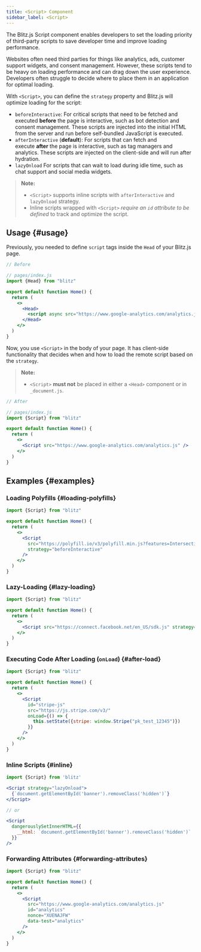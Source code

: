 ```yaml
---
title: <Script> Component
sidebar_label: <Script>
---
```


The Blitz.js Script component enables developers to set the loading
priority of third-party scripts to save developer time and improve loading
performance.

Websites often need third parties for things like analytics, ads, customer
support widgets, and consent management. However, these scripts tend to be
heavy on loading performance and can drag down the user experience.
Developers often struggle to decide where to place them in an application
for optimal loading.

With `<Script>`, you can define the `strategy` property and Blitz.js will
optimize loading for the script:

- `beforeInteractive`: For critical scripts that need to be fetched and
  executed **before** the page is interactive, such as bot detection and
  consent management. These scripts are injected into the initial HTML
  from the server and run before self-bundled JavaScript is executed.
- `afterInteractive` (**default**): For scripts that can fetch and
  execute **after** the page is interactive, such as tag managers and
  analytics. These scripts are injected on the client-side and will run
  after hydration.
- `lazyOnload` For scripts that can wait to load during idle time, such as
  chat support and social media widgets.

> **Note:**
>
> - `<Script>` supports inline scripts with `afterInteractive` and
>   `lazyOnload` strategy.
> - Inline scripts wrapped with `<Script>` _require an `id` attribute to
>   be defined_ to track and optimize the script.

## Usage {#usage}

Previously, you needed to define `script` tags inside the `Head` of your
Blitz.js page.

```jsx
// Before

// pages/index.js
import {Head} from "blitz"

export default function Home() {
  return (
    <>
      <Head>
        <script async src="https://www.google-analytics.com/analytics.js" />
      </Head>
    </>
  )
}
```

Now, you use `<Script>` in the body of your page. It has client-side
functionality that decides when and how to load the remote script based on
the `strategy`.

> **Note:**
>
> - `<Script>` **must not** be placed in either a `<Head>` component or in
>   `_document.js`.

```jsx
// After

// pages/index.js
import {Script} from "blitz"

export default function Home() {
  return (
    <>
      <Script src="https://www.google-analytics.com/analytics.js" />
    </>
  )
}
```

## Examples {#examples}

### Loading Polyfills {#loading-polyfills}

```jsx
import {Script} from "blitz"

export default function Home() {
  return (
    <>
      <Script
        src="https://polyfill.io/v3/polyfill.min.js?features=IntersectionObserverEntry%2CIntersectionObserver"
        strategy="beforeInteractive"
      />
    </>
  )
}
```

### Lazy-Loading {#lazy-loading}

```jsx
import {Script} from "blitz"

export default function Home() {
  return (
    <>
      <Script src="https://connect.facebook.net/en_US/sdk.js" strategy="lazyOnload" />
    </>
  )
}
```

### Executing Code After Loading (`onLoad`) {#after-load}

```jsx
import {Script} from "blitz"

export default function Home() {
  return (
    <>
      <Script
        id="stripe-js"
        src="https://js.stripe.com/v3/"
        onLoad={() => {
          this.setState({stripe: window.Stripe("pk_test_12345")})
        }}
      />
    </>
  )
}
```

### Inline Scripts {#inline}

```jsx
import {Script} from 'blitz'

<Script strategy="lazyOnload">
  {`document.getElementById('banner').removeClass('hidden')`}
</Script>

// or

<Script
  dangerouslySetInnerHTML={{
    __html: `document.getElementById('banner').removeClass('hidden')`
  }}
/>
```

### Forwarding Attributes {#forwarding-attributes}

```jsx
import {Script} from "blitz"

export default function Home() {
  return (
    <>
      <Script
        src="https://www.google-analytics.com/analytics.js"
        id="analytics"
        nonce="XUENAJFW"
        data-test="analytics"
      />
    </>
  )
}
```
